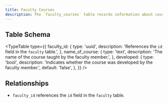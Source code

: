 ```yaml
---
title: Faculty Courses
description: The `faculty_courses` table records information about courses associated with faculty members.
---
```



## Table Schema

<TypeTable
  type={{
    faculty_id: {
      type: 'uuid',
      description: 'References the `id` field in the `faculty` table.',
    },
    name_of_course: {
      type: 'text',
      description: 'The name of the course taught by the faculty member.',
    },
    developed: {
      type: 'bool',
      description:
        'Indicates whether the course was developed by the faculty member.',
      default: 'false',
    },
  }}
/>

## Relationships

- `faculty_id` references the `id` field in the `faculty` table.

<Cards>
  <Card title="Go to Faculty Table" href="./faculty" />
</Cards>